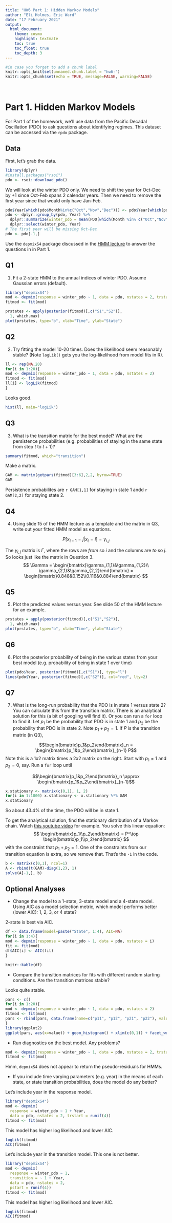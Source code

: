 ```yaml
---
title: "HW6 Part 1: Hidden Markov Models"
author: "Eli Holmes, Eric Ward"
date: "17 February 2021"
output:
  html_document:
    theme: cosmo
    highlight: textmate
    toc: true
    toc_float: true
    toc_depth: 3
---
```


```r
#in case you forget to add a chunk label
knitr::opts_knit$set(unnamed.chunk.label = "hw6-")
knitr::opts_chunk$set(echo = TRUE, message=FALSE, warning=FALSE)
```

<br>

# Part 1. Hidden Markov Models

For Part 1 of the homework, we'll use data from the Pacific Decadal Oscillation (PDO) to ask questions about identifying regimes. This dataset can be accessed via the `rpdo` package. 

## Data

First, let's grab the data. 

```r
library(dplyr)
#install.packages("rsoi")
pdo <- rsoi::download_pdo()
```
We will look at the winter PDO only. We need to shift the year for Oct-Dec by +1 since Oct-Feb spans 2 calendar years. Then we need to remove the first year since that would only have Jan-Feb.
```r
pdo$Year[which(pdo$Month%in%c("Oct","Nov","Dec"))] <- pdo$Year[which(pdo$Month%in%c("Oct","Nov","Dec"))] + 1
pdo <- dplyr::group_by(pdo, Year) %>%
  dplyr::summarize(winter_pdo = mean(PDO[which(Month %in% c("Oct","Nov","Dec","Jan","Feb"))])) %>% 
  dplyr::select(winter_pdo, Year)
# The first year will be missing Oct-Dec
pdo <- pdo[-1,]
```

Use the `depmixS4` package discussed in the [HMM lecture](https://nwfsc-timeseries.github.io/atsa/Lectures/Week%205/lec_10_hmm.html#1) to answer the questions in in Part 1.


## Q1

1. Fit a 2-state HMM to the annual indices of winter PDO. Assume Gaussian errors (default). 
    
```r
library("depmixS4")
mod <- depmix(response = winter_pdo ~ 1, data = pdo, nstates = 2, trstart = runif(4))
fitmod <- fit(mod)
```

```r
prstates <- apply(posterior(fitmod)[,c("S1","S2")], 
  1, which.max)
plot(prstates, type="b", xlab="Time", ylab="State")
```
    
## Q2

2. Try fitting the model 10-20 times. Does the likelihood seem reasonably stable? (Note `logLik()` gets you the log-likelihood from model fits in R).
    
```r
ll <- rep(NA,20)
for(i in 1:20){
mod <- depmix(response = winter_pdo ~ 1, data = pdo, nstates = 2)
fitmod <- fit(mod)
ll[i] <- logLik(fitmod)
}
```

Looks good.
```r
hist(ll, main="logLik")
```

## Q3
    
3. What is the transition matrix for the best model? What are the persistence probabilities (e.g. probabilities of staying in the same state from step $t$ to $t+1$)?
    
```r
summary(fitmod, which="transition")
```

Make a matrix.
```r
GAM <- matrix(getpars(fitmod)[3:6],2,2, byrow=TRUE)
GAM
```
Persistence probabilites are `r GAM[1,1]` for staying in state 1 andd `r GAM[2,2]` for staying state 2.

## Q4

4. Using slide 15 of the HMM lecture as a template and the matrix in Q3, write out your fitted HMM model as equations.

$$
P[x_{t+1}=j|x_t=i] = \gamma_{i,j}
$$

The $\gamma_{i,j}$ matrix is $\Gamma$, where the rows are *from* so $i$ and the columns are *to* so $j$. So looks just like the matrix in Question 3.
$$
\Gamma = \begin{bmatrix}\gamma_{1,1}&\gamma_{1,2}\\
\gamma_{2,1}&\gamma_{2,2}\end{bmatrix} = \begin{bmatrix}0.848&0.152\\0.116&0.884\end{bmatrix}
$$

## Q5

5. Plot the predicted values versus year. See slide 50 of the HMM lecture for an example.
    
```r
prstates = apply(posterior(fitmod)[,c("S1","S2")], 
  1, which.max)
plot(prstates, type="b", xlab="Time", ylab="State")
```

## Q6

6. Plot the posterior probability of being in the various states from your best model (e.g. probability of being in state 1 over time)   
    
```r
plot(pdo$Year, posterior(fitmod)[,c("S1")], type="l")
lines(pdo$Year, posterior(fitmod)[,c("S2")], col="red", lty=2)
```
  
  
## Q7
  
7. What is the long-run probability that the PDO is in state 1 versus state 2? You can calculate this from the transition matrix. There is an analytical solution for this (a bit of googling will find it). Or you can run a `for` loop to find it. Let $p_1$ be the probability that PDO is in state 1 and $p_2$ be the probability that PDO is in state 2. Note $p_1 + p_2 = 1$. If $P$ is the transition matrix (in Q3),

$$\begin{bmatrix}p_1&p_2\end{bmatrix}_n = \begin{bmatrix}p_1&p_2\end{bmatrix}_{n-1} P$$
Note this is a 1x2 matrix times a 2x2 matrix on the right. Start with $p_1=1$ and $p_2=0$, say. Run a `for` loop until 

$$\begin{bmatrix}p_1&p_2\end{bmatrix}_n \approx \begin{bmatrix}p_1&p_2\end{bmatrix}_{n-1}$$

```r
x.stationary <- matrix(c(0,1), 1, 2)
for(i in 1:1000) x.stationary <- x.stationary %*% GAM
x.stationary
```
So about 43.4% of the time, the PDO will be in state 1.

To get the analytical solution, find the stationary distribution of a Markov chain. Watch [this youtube video](https://www.youtube.com/watch?v=j93286JaPY8) for example. You solve this linear equation:
$$
\begin{bmatrix}p_1\\p_2\end{bmatrix} = P^\top \begin{bmatrix}p_1\\p_2\end{bmatrix}
$$
with the constraint that $p_1 + p_2 = 1$. One of the constraints from our transition equation is extra, so we remove that. That's the `-1` in the code.

```r
b <- matrix(c(0,1), ncol=1)
A <- rbind(t(GAM)-diag(1,2), 1)
solve(A[-1,], b)
```

## Optional Analyses

* Change the model to a 1-state, 3-state model and a 4-state model. Using AIC as a model selection metric, which model performs better (lower AIC): 1, 2, 3, or 4 state?

2-state is best via AIC.

```r
df <- data.frame(model=paste("State", 1:4), AIC=NA)
for(i in 1:4){
mod <- depmix(response = winter_pdo ~ 1, data = pdo, nstates = i)
fit <- fit(mod)
df$AIC[i] <- AIC(fit)
}
```

```r
knitr::kable(df)
```

* Compare the transition matrices for fits with different random starting conditions. Are the transition matrices stable?

Looks quite stable.
```r
pars <- c()
for(i in 1:20){
mod <- depmix(response = winter_pdo ~ 1, data = pdo, nstates = 2)
fitmod <- fit(mod)
pars <- rbind(pars, data.frame(name=c("p11", "p12", "p21", "p22"), value=getpars(fitmod)[3:6]))
}
library(ggplot2)
ggplot(pars, aes(x=value)) + geom_histogram() + xlim(c(0,1)) + facet_wrap(~name)
```

* Run diagnostics on the best model. Any problems?

```r
mod <- depmix(response = winter_pdo ~ 1, data = pdo, nstates = 2, trstart = runif(4))
fitmod <- fit(mod)
```

Hmm, `depmixS4` does not appear to return the pseudo-residuals for HMMs.


* If you include time varying parameters (e.g. year) in the means of each state, or state transition probabilities, does the model do any better?

Let's include year in the response model. 
```r
library("depmixS4")
mod <- depmix(
  response = winter_pdo ~ 1 + Year, 
  data = pdo, nstates = 2, trstart = runif(4))
fitmod <- fit(mod)
```

This model has higher log likelihood and lower AIC.
```r
logLik(fitmod)
AIC(fitmod)
```

Let's include year in the transition model. This one is not better.
```r
library("depmixS4")
mod <- depmix(
  response = winter_pdo ~ 1, 
  transition = ~ 1 + Year,
  data = pdo, nstates = 2, 
  pstart = runif(4))
fitmod <- fit(mod)
```

This model has higher log likelihood and lower AIC.
```r
logLik(fitmod)
AIC(fitmod)
```
